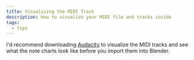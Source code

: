 ```yaml
---
title: Visualizing the MIDI Track
description: How to visualize your MIDI file and tracks inside
tags:
  - tips
---
```


I'd recommend downloading [Audacity](https://www.audacityteam.org/) to visualize the MIDI tracks and see what the note charts look like before you import them into Blender.
